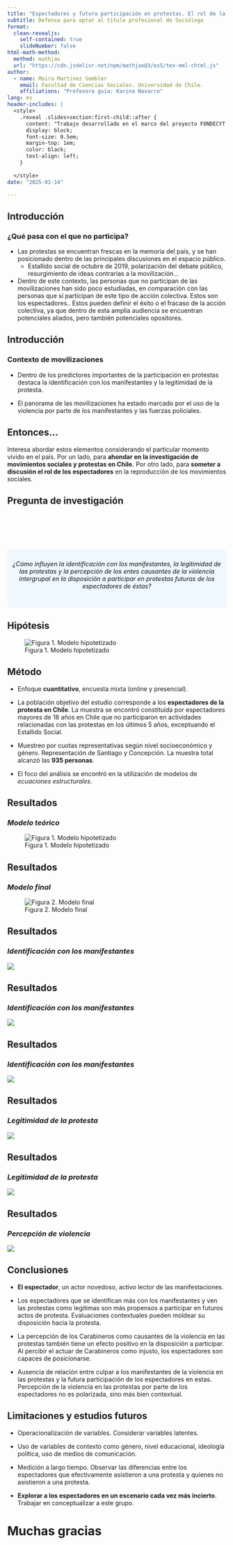 ```yaml
---
title: "Espectadores y futura participación en protestas. El rol de la identidad, la legitimidad y percepción de la violencia"
subtitle: Defensa para optar al título profesional de Socióloga
format: 
  clean-revealjs:
    self-contained: true
    slideNumber: false
html-math-method:
  method: mathjax
  url: "https://cdn.jsdelivr.net/npm/mathjax@3/es5/tex-mml-chtml.js"
author:
  - name: Moira Martínez Sembler
    email: Facultad de Ciencias Sociales. Universidad de Chile.
    affiliations: "Profesora guía: Karina Navarro"
lang: es
header-includes: |
  <style>
    .reveal .slides>section:first-child::after {
      content: "Trabajo desarrollado en el marco del proyecto FONDECYT N°1220385 'Mecanismos Autoreforzantes de los Ciclos de Protesta y los Estallidos Sociales'";
      display: block;
      font-size: 0.5em;
      margin-top: 1em;
      color: black;
      text-align: left;
    }
    
  </style>
date: "2025-01-14"

---
```


## **Introducción**

### ¿Qué pasa con el que no participa?

- Las protestas se encuentran frescas en la memoria del país, y se han
posicionado dentro de las principales discusiones en el espacio público.
    - Estallido social de octubre de 2019, polarización del debate público, resurgimiento de ideas contrarias a la movilización...
    
- Dentro de este contexto, las personas que no participan de las movilizaciones han sido poco estudiadas, en comparación con las personas que sí participan de este tipo de acción colectiva. Estos son los [espectadores.]{.fg style="--col: #38777d"}. Estos pueden definir el éxito o el fracaso de la acción colectiva, ya que dentro de esta amplia audiencia se encuentran potenciales aliados, pero también potenciales opositores.

## **Introducción** 

### Contexto de movilizaciones

- Dentro de los predictores importantes de la participación en protestas destaca la [identificación con los manifestantes]{.fg style="--col: #38777d"} y la [legitimidad de la protesta.]{.fg style="--col: #38777d"} 

- El panorama de las movilizaciones ha estado marcado por [el uso de la violencia]{.fg style="--col: #38777d"}  por parte de los
manifestantes y las fuerzas policiales. 

::: {.callout-note icon=false}

## Entonces...

Interesa abordar estos elementos considerando el particular momento vivido en el país. Por un lado, para **ahondar en la investigación de movimientos sociales y protestas en Chile.** Por otro lado, para **someter a discusión el rol de los espectadores** en la reproducción de los movimientos sociales. 

:::

## **Pregunta de investigación**

<div style="background-color: #f0f8ff; padding: 10px; border-radius: 5px; text-align: center; margin-top: 100px;">
  <span style="font-size: 1em; color: #0e0e0e;">
    *¿Cómo influyen la identificación con los manifestantes,
la legitimidad de las protestas y la percepción de los entes causantes de la violencia
intergrupal en la disposición a participar en protestas futuras de los espectadores de éstas?*
  </span>
  <br><br>
</div>

## **Hipótesis**

![Figura 1. Modelo hipotetizado](input/modelo_teorico.jpeg)

## **Método**

- Enfoque **cuantitativo**, encuesta mixta (online y presencial).

- La población objetivo del estudio corresponde a los **espectadores de la protesta en
Chile**. La muestra se encontró constituida por espectadores mayores de 18 años en Chile que no participaron en actividades relacionadas con las protestas en los últimos 5 años, exceptuando el Estallido Social.

- Muestreo por cuotas representativas según nivel socioeconómico y género. Representación de Santiago y Concepción. La muestra total alcanzó las **935 personas**.

- El foco del análisis se encontró en la utilización de modelos de *ecuaciones estructurales*.


## **Resultados**
### *Modelo teórico*

![Figura 1. Modelo hipotetizado](input/modelo_teorico.jpeg)

## **Resultados**
### *Modelo final*


![Figura 2. Modelo final](input/modelo_resultados.001.jpeg)

## **Resultados**
### *Identificación con los manifestantes*

![](input/modelo_resultados.002.jpeg)


## **Resultados**
### *Identificación con los manifestantes*

![](input/modelo_resultados.003.jpeg)

## **Resultados**
### *Identificación con los manifestantes*

![](input/modelo_resultados.004.jpeg)

## **Resultados**
### *Legitimidad de la protesta*

![](input/modelo_resultados.005.jpeg)

## **Resultados**
### *Legitimidad de la protesta*

![](input/modelo_resultados.006.jpeg)

## **Resultados**
### *Percepción de violencia*

![](input/modelo_resultados.007.jpeg)

## **Conclusiones**

- **El espectador**, un actor novedoso, activo lector de las manifestaciones.

- Los espectadores que se identifican más con los manifestantes y ven las protestas como legítimas son más propensos a participar en futuros actos de protesta. Evaluaciones contextuales pueden moldear su disposición
hacia la protesta.

- La percepción de los Carabineros como causantes de la violencia en las
protestas también tiene un efecto positivo en la disposición a participar. Al percibir el actuar de Carabineros como injusto, los espectadores son capaces
de posicionarse. 

- Ausencia de relación entre culpar a los manifestantes de la violencia
en las protestas y la futura participación de los espectadores en estas. Percepción de la violencia en las protestas por parte de los espectadores no
es polarizada, sino más bien contextual. 

## **Limitaciones y estudios futuros**

- Operacionalización de variables. Considerar variables latentes.

- Uso de variables de contexto como género, nivel educacional, ideología política, uso de medios de comunicación.

- Medición a largo tiempo. Observar las diferencias entre los espectadores que
efectivamente asistieron a una protesta y quienes no asistieron a una protesta.

- **Explorar a los espectadores en un escenario cada vez más incierto**. Trabajar en conceptualizar a este grupo. 

# Muchas gracias {background-color="#40666e"}



